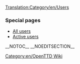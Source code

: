 [[Translation:Category/en/Users]]

=== Special pages ===
*[[en/Special/ListUsers|All users]]
*[[en/Special/ActiveUsers|Active users]]

[[Category:en/OpenTTD Wiki]]
__NOTOC__ __NOEDITSECTION__